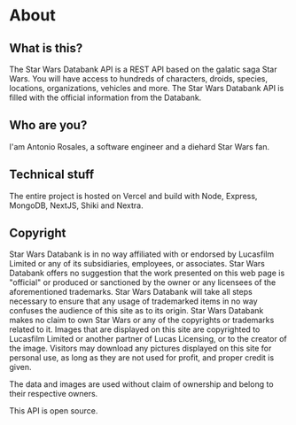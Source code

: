 # About

## What is this?

The Star Wars Databank API is a REST API based on the galatic saga Star Wars. You will have access to hundreds of characters, droids, species, locations, organizations, vehicles and more. The Star Wars Databank API is filled with the official information from the Databank.

## Who are you?

I'am Antonio Rosales, a software engineer and a diehard Star Wars fan.

## Technical stuff

The entire project is hosted on Vercel and build with Node, Express, MongoDB, NextJS, Shiki and Nextra.

## Copyright

Star Wars Databank is in no way affiliated with or endorsed by Lucasfilm Limited or any of its subsidiaries, employees, or associates. Star Wars Databank offers no suggestion that the work presented on this web page is "official" or produced or sanctioned by the owner or any licensees of the aforementioned trademarks. Star Wars Databank will take all steps necessary to ensure that any usage of trademarked items in no way confuses the audience of this site as to its origin. Star Wars Databank makes no claim to own Star Wars or any of the copyrights or trademarks related to it. Images that are displayed on this site are copyrighted to Lucasfilm Limited or another partner of Lucas Licensing, or to the creator of the image. Visitors may download any pictures displayed on this site for personal use, as long as they are not used for profit, and proper credit is given.

The data and images are used without claim of ownership and belong to their respective owners.

This API is open source.
